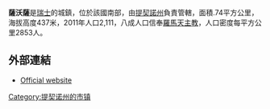 '''薩沃薩'''是[[瑞士|瑞士]]的城鎮，位於該國南部，由[[提契諾州|提契諾州]]負責管轄，面積.74平方公里，海拔高度437米，2011年人口2,111，八成人口信奉[[羅馬天主教|羅馬天主教]]，人口密度每平方公里2853人。

==外部連結==
* [http://www.savosa.ch Official website] {{Wayback|url=http://www.savosa.ch/ |date=20110707002252 }} {{it icon}}

{{Authority control}}
{{Switzerland-geo-stub}}
[[Category:提契诺州的市镇|Category:提契诺州的市镇]]